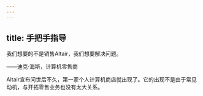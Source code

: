 ```yaml
---
---
---
```

title: 手把手指导
---




我们想要的不是销售Altair，我们想要解决问题。

——迪克·海斯，计算机零售商



Altair宣布问世后不久，第一家个人计算机商店就出现了。它的出现不是由于常见动机，与开拓零售业务也没有太大关系。